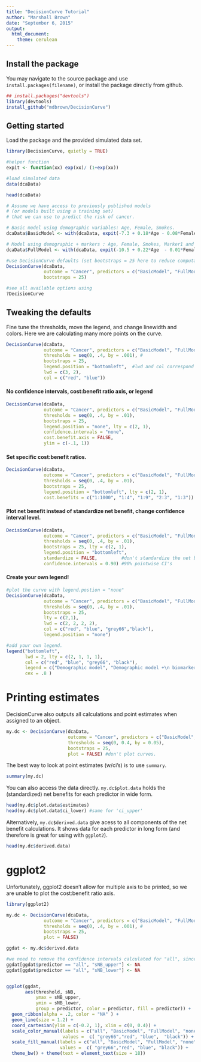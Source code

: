 ```yaml
---
title: "DecisionCurve Tutorial"
author: "Marshall Brown"
date: "September 6, 2015"
output: 
  html_document: 
    theme: cerulean
---
```


## Install the package 

You may navigate to the source package and use `install.packages(filename)`, or install the package directly from github. 


```r
## install.packages("devtools")
library(devtools)
install_github("mdbrown/DecisionCurve")
```

## Getting started 

Load the package and the provided simulated data set. 

```r
library(DecisionCurve, quietly = TRUE)

#helper function
expit <- function(xx) exp(xx)/ (1+exp(xx))

#load simulated data 
data(dcaData)

head(dcaData)

# Assume we have access to previously published models 
# (or models built using a training set)
# that we can use to predict the risk of cancer. 

# Basic model using demographic variables: Age, Female, Smokes. 
dcaData$BasicModel <- with(dcaData, expit(-7.3 + 0.18*Age - 0.08*Female + 0.80*Smokes ) )

# Model using demographic + markers : Age, Female, Smokes, Marker1 and Marker2. 
dcaData$FullModel <- with(dcaData, expit(-10.5 + 0.22*Age  - 0.01*Female + 0.91*Smokes + 2.03*Marker1 - 1.56*Marker2))

#use DecisionCurve defaults (set bootstraps = 25 here to reduce computation time). 
DecisionCurve(dcaData,
              outcome = "Cancer", predictors = c("BasicModel", "FullModel"), 
              bootstraps = 25)

#see all available options using 
?DecisionCurve
```

## Tweaking the defaults 

Fine tune the thresholds, move the legend, and change linewidth and colors. Here we are calculating many more points on the curve. 
```r
DecisionCurve(dcaData,
              outcome = "Cancer", predictors = c("BasicModel", "FullModel"), 
              thresholds = seq(0, .4, by = .001), #
              bootstraps = 25, 
              legend.position = "bottomleft",  #lwd and col correspond to order in predictors 
              lwd = c(3, 2),
              col = c("red", "blue"))

```

#### No confidence intervals, cost:benefit ratio axis, or legend

```r
DecisionCurve(dcaData,
              outcome = "Cancer", predictors = c("BasicModel", "FullModel"), 
              thresholds = seq(0, .4, by = .01), 
              bootstraps = 25, 
              legend.position = "none", lty = c(2, 1),
              confidence.intervals = "none", 
              cost.benefit.axis = FALSE, 
              ylim = c(-.1, 1))
```

#### Set specific cost:benefit ratios. 

```r
DecisionCurve(dcaData,
              outcome = "Cancer", predictors = c("BasicModel", "FullModel"), 
              thresholds = seq(0, .4, by = .01), 
              bootstraps = 25, 
              legend.position = "bottomleft", lty = c(2, 1),
              cost.benefits = c("1:1000", "1:4", "1:9", "2:3", "1:3"))

```

#### Plot net benefit instead of standardize net benefit, change confidence interval level.

```r
DecisionCurve(dcaData,
              outcome = "Cancer", predictors = c("BasicModel", "FullModel"), 
              thresholds = seq(0, .4, by = .01), 
              bootstraps = 25, lty = c(2, 1),
              legend.position = "bottomleft", 
              standardize = FALSE,         #don't standardize the net benefit
              confidence.intervals = 0.90) #90% pointwise CI's
```

#### Create your own legend!

```r
#plot the curve with legend.postion = "none"
DecisionCurve(dcaData,
              outcome = "Cancer", predictors = c("BasicModel", "FullModel"), 
              thresholds = seq(0, .4, by = .01), 
              bootstraps = 25, 
              lty = c(2,1), 
              lwd = c(2, 2, 2, 2), 
              col = c("red", "blue", "grey66","black"), 
              legend.position = "none") 

#add your own legend. 
legend("bottomleft", 
       lwd = 2, lty = c(2, 1, 1, 1), 
       col = c("red", "blue", "grey66", "black"), 
       legend = c("Demographic model", "Demographic model +\n biomarkers", "Treat all", "Treat none"), 
       cex = .8 )

```

# Printing estimates 

DecisionCurve also outputs all calculations and point estimates when assigned to an object. 

```r
my.dc <- DecisionCurve(dcaData,
                       outcome = "Cancer", predictors = c("BasicModel", "FullModel"), 
                       thresholds = seq(0, 0.4, by = 0.05), 
                       bootstraps = 25, 
                       plot = FALSE) #don't plot curves. 
```

The best way to look at point estimates (w/ci's) is to use `summary`. 

```r
summary(my.dc)
```

You can also access the data directly. `my.dc$plot.data` holds the (standardized) net benefits for each predictor in wide form. 

```r
head(my.dc$plot.data$estimates)
head(my.dc$plot.data$ci_lower) #same for 'ci_upper' 
```

Alternatively, `my.dc$derived.data` give acess to all components of the net benefit calculations. It shows data for each predictor in long form (and therefore is great for using with `ggplot2`). 

```r
head(my.dc$derived.data)
```


# ggplot2 
Unfortunately, ggplot2 doesn't allow for multiple axis to be printed, so we are unable to plot the cost:benefit ratio axis. 

```r
library(ggplot2)

my.dc <- DecisionCurve(dcaData,
              outcome = "Cancer", predictors = c("BasicModel", "FullModel"), 
              thresholds = seq(0, .4, by = .001), #
              bootstraps = 25, 
              plot = FALSE)

ggdat <- my.dc$derived.data

#we need to remove the confidence intervals calculated for "all", since they aren't of interest. 
ggdat[ggdat$predictor == "all", "sNB_upper"] <- NA
ggdat[ggdat$predictor == "all", "sNB_lower"] <- NA


ggplot(ggdat,
       aes(threshold, sNB, 
           ymax = sNB_upper, 
           ymin = sNB_lower, 
           group = predictor, color = predictor, fill = predictor)) +  
  geom_ribbon(alpha = .2, color = "NA" ) +
  geom_line(size = 1.2) + 
  coord_cartesian(ylim = c(-0.2, 1), xlim = c(0, 0.4)) + 
  scale_color_manual(labels = c("all", "BasicModel", "FullModel", "none"),
                     values =  c( "grey66","red", "blue",  "black")) + 
  scale_fill_manual(labels = c("all", "BasicModel", "FullModel", "none"),
                    values =  c( "grey66","red", "blue", "black")) + 
  theme_bw() + theme(text = element_text(size = 18))


```







